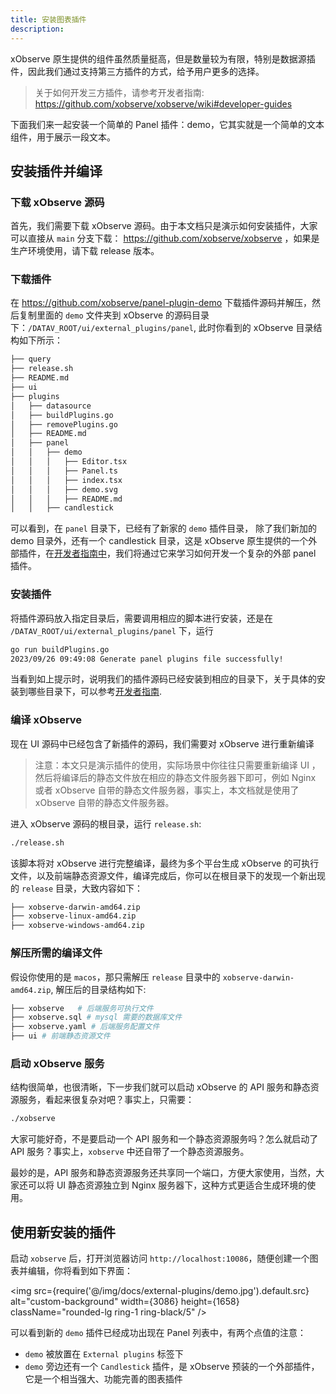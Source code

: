 ```yaml
---
title: 安装图表插件
description: 
---
```



xObserve 原生提供的组件虽然质量挺高，但是数量较为有限，特别是数据源插件，因此我们通过支持第三方插件的方式，给予用户更多的选择。

> 关于如何开发三方插件，请参考开发者指南: https://github.com/xobserve/xobserve/wiki#developer-guides

下面我们来一起安装一个简单的 Panel 插件：demo，它其实就是一个简单的文本组件，用于展示一段文本。

## 安装插件并编译

### 下载 xObserve 源码

首先，我们需要下载 xObserve 源码。由于本文档只是演示如何安装插件，大家可以直接从 `main` 分支下载： https://github.com/xobserve/xobserve ，如果是生产环境使用，请下载 release 版本。

### 下载插件

在 https://github.com/xobserve/panel-plugin-demo 下载插件源码并解压，然后复制里面的 `demo` 文件夹到 xObserve 的源码目录下：`/DATAV_ROOT/ui/external_plugins/panel`,
此时你看到的 xObserve 目录结构如下所示：

```bash
├── query
├── release.sh
├── README.md
├── ui
├── plugins
│   ├── datasource
│   ├── buildPlugins.go
│   ├── removePlugins.go
│   ├── README.md
│   ├── panel
│   │   ├── demo
│   │   │   ├── Editor.tsx
│   │   │   ├── Panel.ts
│   │   │   ├── index.tsx
│   │   │   ├── demo.svg
│   │   │   ├── README.md    
│   │   ├── candlestick
```

可以看到，在 `panel` 目录下，已经有了新家的 `demo` 插件目录， 除了我们新加的 demo 目录外，还有一个 candlestick 目录，这是 xObserve 原生提供的一个外部插件，在[开发者指南中](https://github.com/xobserve/xobserve/wiki)，我们将通过它来学习如何开发一个复杂的外部 panel 插件。

### 安装插件

将插件源码放入指定目录后，需要调用相应的脚本进行安装，还是在 `/DATAV_ROOT/ui/external_plugins/panel` 下，运行

```bash 
go run buildPlugins.go
2023/09/26 09:49:08 Generate panel plugins file successfully!
```

当看到如上提示时，说明我们的插件源码已经安装到相应的目录下，关于具体的安装到哪些目录下，可以参考[开发者指南](https://github.com/xobserve/xobserve/wiki/Create-panel-plugin#installed-plugin-files).


### 编译 xObserve

现在 UI 源码中已经包含了新插件的源码，我们需要对 xObserve 进行重新编译

> 注意：本文只是演示插件的使用，实际场景中你往往只需要重新编译 UI ，然后将编译后的静态文件放在相应的静态文件服务器下即可，例如 Nginx 或者 xObserve 自带的静态文件服务器，事实上，本文档就是使用了 xObserve 自带的静态文件服务器。

进入 xObserve 源码的根目录，运行 `release.sh`: 

```bash
./release.sh 
```

该脚本将对 xObserve 进行完整编译，最终为多个平台生成 xObserve 的可执行文件，以及前端静态资源文件，编译完成后，你可以在根目录下的发现一个新出现的 `release` 目录，大致内容如下：

```bash
├── xobserve-darwin-amd64.zip
├── xobserve-linux-amd64.zip
├── xobserve-windows-amd64.zip
```

### 解压所需的编译文件

假设你使用的是 `macos`，那只需解压 `release` 目录中的 `xobserve-darwin-amd64.zip`, 解压后的目录结构如下:

```bash 
├── xobserve   # 后端服务可执行文件
├── xobserve.sql # mysql 需要的数据库文件
├── xobserve.yaml # 后端服务配置文件
├── ui # 前端静态资源文件
```

### 启动 xObserve 服务
结构很简单，也很清晰，下一步我们就可以启动 xObserve 的 API 服务和静态资源服务，看起来很复杂对吧？事实上，只需要：

```bash 
./xobserve
```

大家可能好奇，不是要启动一个 API 服务和一个静态资源服务吗？怎么就启动了 API 服务？事实上，`xobserve` 中还自带了一个静态资源服务。

最妙的是，API 服务和静态资源服务还共享同一个端口，方便大家使用，当然，大家还可以将 UI 静态资源独立到 Nginx 服务器下，这种方式更适合生成环境的使用。




## 使用新安装的插件

启动 `xobserve` 后，打开浏览器访问 `http://localhost:10086`，随便创建一个图表并编辑，你将看到如下界面：


<img src={require('@/img/docs/external-plugins/demo.jpg').default.src} alt="custom-background" width={3086} height={1658} className="rounded-lg ring-1 ring-black/5" />


可以看到新的 `demo` 插件已经成功出现在 Panel 列表中，有两个点值的注意：

- `demo` 被放置在 `External plugins` 标签下
- `demo` 旁边还有一个 `Candlestick` 插件，是 xObserve 预装的一个外部插件，它是一个相当强大、功能完善的图表插件

